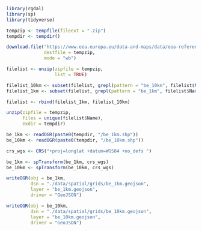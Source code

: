 ```r
library(rgdal)
library(sp)
library(tidyverse)
```

```r
tempzip <- tempfile(fileext = ".zip")
tempdir <- tempdir()
```

```r
download.file("https://www.eea.europa.eu/data-and-maps/data/eea-reference-grids-2/gis-files/belgium-shapefile/at_download/file",
              destfile = tempzip,
              mode = "wb")
```

```r
filelist <- unzip(zipfile = tempzip,
                  list = TRUE)

filelist_10km <- subset(filelist, grepl(pattern = "be_10km", filelist$Name))
filelist_1km <- subset(filelist, grepl(pattern = "be_1km", filelist$Name))

filelist <- rbind(filelist_1km, filelist_10km)
```

```r
unzip(zipfile = tempzip,
      files = unique(filelist$Name),
      exdir = tempdir)
```

```r
be_1km <- readOGR(paste0(tempdir, "/be_1km.shp"))
be_10km <- readOGR(paste0(tempdir, "/be_10km.shp"))
```

```r
crs_wgs <- CRS("+proj=longlat +datum=WGS84 +no_defs ")

be_1km <- spTransform(be_1km, crs_wgs)
be_10km <- spTransform(be_10km, crs_wgs)
```

```r
writeOGR(obj = be_1km,
         dsn = "./data/spatial/grids/be_1km.geojson",
         layer = "be_1km.geojson",
         driver = "GeoJSON")

writeOGR(obj = be_10km,
         dsn = "./data/spatial/grids/be_10km.geojson",
         layer = "be_10km.geojson",
         driver = "GeoJSON")
```

